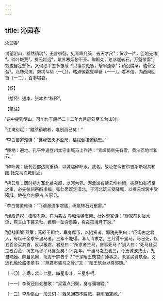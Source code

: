 ```yaml
---
---
---
```

title: 沁园春
---



沁园春¹





试望阴山，黯然销魂²，无言徘徊。见青峰几簇，去天才尺³；黄沙一片，匝地无埃⁴。碎叶城荒⁵，拂云堆远⁶，雕外寒烟惨不开。踟蹰久，忽冰崖转石，万壑惊雷⁷。穷边自足愁怀。又何必平生多恨哉？只凄凉绝塞，蛾眉遗冢⁸；销沉腐草，骏骨空台⁹。北转河流，南横斗柄〔一〇〕，略点微霜鬓早衰〔一一〕。君不信，向西风回首〔一二〕，百事堪哀。





【校】


〔愁怀〕通本、张本作“秋怀”。





【笺注】


¹词中提到阴山，可能作于康熙二十二年九月扈驾至五台山时。

²江淹别赋：“黯然销魂者，唯别而已矣！”

³李白蜀道难诗：“连峰去天不盈尺，枯松倒挂倚绝壁。”

⁴匝地：遍地。孔平仲送登州太守出城马上作诗：“青嶂倚空先有雪，黄沙匝地半和云。”

⁵碎叶城：唐代西部边防重镇，以城临碎叶水，故名。故址在今吉尔吉斯斯坦共和国 托克马克城附近。

⁶拂云堆：唐时朔方军北接突厥，以河为界。河北岸有拂云堆神祠，突厥如有行军之事，必先往祠祭酹求福。张仁愿既定漠北，于河北筑三受降城，以拂云堆筑中受降城。地在今内蒙古 五原县。

⁷李白蜀道难诗：“飞湍瀑流争喧豗，砯崖转石万壑雷。”

⁸蛾眉遗冢：指昭君墓。在内蒙古 呼和浩特市南。杜牧青冢诗：“青冢前头陇水流，燕支山下暮云秋。蛾眉一坠穷泉路，夜夜孤魂月下愁。”

⁹据战国策 燕策：燕昭王即位，卑身厚币，以招贤者。郭隗先生曰：“臣闻古之君人，有以千金求千里马者，三年不能得。涓人请求之，三月得千里马，马已死，以五百金买其首，反以报君。君怒曰：‘所求者生马，安事死马？’涓人曰：‘死马且买之五百金，况生马乎？马自至矣！’不期年，千里马之至者三。今王诚欲致士，先自隗始。隗且见用，况贤于隗者乎？”于是昭王筑宫而师事之。未言买骨筑台。文选孔融论盛孝章书：“燕君市骏马之骨。”又：“昭王筑台以尊郭隗。”

〔一〇〕斗柄：北斗七星，四星象斗，三星象柄。

〔一一〕李贺还自会稽歌：“吴霜点归鬓，身与蒲塘晚。”

〔一二〕李珣巫山一段云词：“西风回首不胜悲，暮雨洒空祠。”